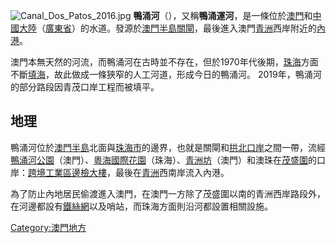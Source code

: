 [[File:Canal_Dos_Patos_2016.jpg|thumb]]
'''鴨涌河'''（{{lang-pt|'''Canal Dos Patos'''}}），又稱'''鴨涌運河'''，是一條位於[[澳門|澳門]]和[[中國大陸|中國大陸]]（[[廣東省|廣東省]]）的水道。發源於[[澳門半島|澳門半島]][[關閘|關閘]]，最後進入澳門[[青洲|青洲]]西岸附近的[[內港|內港]]。

澳門本無天然的河流，而鴨涌河在古時並不存在，但於1970年代後期，[[珠海|珠海]]方面不斷[[填海|填海]]，故此做成一條狹窄的人工河道，形成今日的鴨涌河。
2019年，鴨涌河的部分路段因青茂口岸工程而被填平。

==地理==
鴨涌河位於[[澳門半島|澳門半島]]北面與[[珠海市|珠海市]]的邊界，也就是關閘和[[拱北口岸|拱北口岸]]之間一帶，流經[[鴨涌河公園|鴨涌河公園]]（澳門）、[[粵海國際花園|粵海國際花園]]（珠海）、[[青洲坊|青洲坊]]（澳門）和澳珠在[[茂盛圍|茂盛圍]]的口岸：[[跨境工業區邊檢大樓|跨境工業區邊檢大樓]]，最後在[[青洲_(澳門)|青洲]]西南岸流入內港。

為了防止內地居民偷渡進入澳門，在澳門一方除了茂盛圍以南的青洲西岸路段外，在河邊都設有[[鐵絲網|鐵絲網]]以及哨站，而珠海方面則沿河都設置相關設施。

{{中國河流}}
{{MO-stub}}
[[Category:澳門地方|Category:澳門地方]]